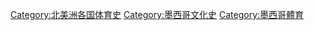 [[Category:北美洲各国体育史|Category:北美洲各国体育史]]
[[Category:墨西哥文化史|Category:墨西哥文化史]]
[[Category:墨西哥體育|Category:墨西哥體育]]
